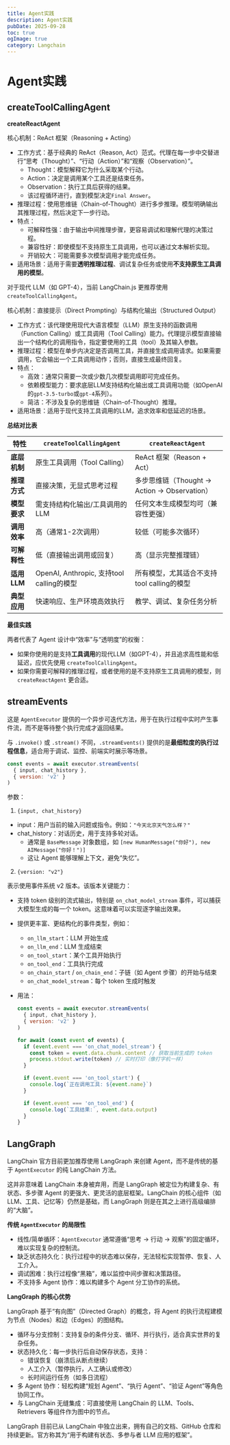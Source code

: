 ```yaml
---
title: Agent实践
description: Agent实践
pubDate: 2025-09-28
toc: true
ogImage: true
category: Langchain
---
```


# Agent实践

## createToolCallingAgent

**createReactAgent**

核心机制：ReAct 框架（Reasoning + Acting）

- 工作方式：基于经典的 ReAct（Reason, Act）范式。代理在每一步中交替进行“思考（Thought）”、“行动（Action）”和“观察（Observation）”。
  - Thought：模型解释它为什么采取某个行动。
  - Action：决定是调用某个工具还是结束任务。
  - Observation：执行工具后获得的结果。
  - 该过程循环进行，直到模型决定`Final Answer`。
- 推理过程：使用思维链（Chain-of-Thought）进行多步推理。模型明确输出其推理过程，然后决定下一步行动。
- 特点：
  - 可解释性强：由于输出中间推理步骤，更容易调试和理解代理的决策过程。
  - 兼容性好：即使模型不支持原生工具调用，也可以通过文本解析实现。
  - 开销较大：可能需要多次模型调用才能完成任务。
- 适用场景：适用于需要**透明推理过程**、调试复杂任务或使用**不支持原生工具调用的模型**。

对于现代 LLM（如 GPT-4），当前 LangChain.js 更推荐使用 `createToolCallingAgent`。

核心机制：直接提示（Direct Prompting）与结构化输出（Structured Output）

- 工作方式：该代理使用现代大语言模型（LLM）原生支持的函数调用（Function Calling）或工具调用（Tool Calling）能力。代理提示模型直接输出一个结构化的调用指令，指定要使用的工具（tool）及其输入参数。
- 推理过程：模型在单步内决定是否调用工具，并直接生成调用请求。如果需要调用，它会输出一个工具调用动作；否则，直接生成最终回复。
- 特点：
  - 高效：通常只需要一次或少数几次模型调用即可完成任务。
  - 依赖模型能力：要求底层LLM支持结构化输出或工具调用功能（如OpenAI的`gpt-3.5-turbo`或`gpt-4`系列）。
  - 简洁：不涉及复杂的思维链（Chain-of-Thought）推理。
- 适用场景：适用于现代支持工具调用的LLM，追求效率和低延迟的场景。

**总结对比表**

| 特性         | `createToolCallingAgent`                  | `createReactAgent`                           |
| ------------ | ----------------------------------------- | -------------------------------------------- |
| **底层机制** | 原生工具调用（Tool Calling）              | ReAct 框架（Reason + Act）                   |
| **推理方式** | 直接决策，无显式思考过程                  | 多步思维链（Thought → Action → Observation） |
| **模型要求** | 需支持结构化输出/工具调用的LLM            | 任何文本生成模型均可（兼容性更强）           |
| **调用效率** | 高（通常1-2次调用）                       | 较低（可能多次循环）                         |
| **可解释性** | 低（直接输出调用或回复）                  | 高（显示完整推理链）                         |
| **适用LLM**  | OpenAI, Anthropic, 支持tool calling的模型 | 所有模型，尤其适合不支持tool calling的模型   |
| **典型应用** | 快速响应、生产环境高效执行                | 教学、调试、复杂任务分析                     |

**最佳实践**

两者代表了 Agent 设计中“效率”与“透明度”的权衡：

- 如果你使用的是支持**工具调用**的现代LLM（如GPT-4），并且追求高性能和低延迟，应优先使用 `createToolCallingAgent`。
- 如果你需要可解释的推理过程，或者使用的是不支持原生工具调用的模型，则 `createReactAgent` 更合适。

## streamEvents

这是 `AgentExecutor` 提供的一个异步可迭代方法，用于在执行过程中实时产生事件流，而不是等待整个执行完成才返回结果。

与 `.invoke()` 或 `.stream()` 不同，`.streamEvents()` 提供的是**最细粒度的执行过程信息**，适合用于调试、监控、前端实时展示等场景。

```js
const events = await executor.streamEvents(
  { input, chat_history },
  { version: 'v2' }
)
```

参数：

1. `{input, chat_history}`

- input：用户当前的输入问题或指令。例如：`"今天北京天气怎么样？"`
- chat_history：对话历史，用于支持多轮对话。
  - 通常是 `BaseMessage` 对象数组，如 `[new HumanMessage("你好"), new AIMessage("你好！")]`
  - 这让 Agent 能够理解上下文，避免“失忆”。

2. `{version: "v2"}`

表示使用事件系统 v2 版本。该版本关键能力：

- 支持 token 级别的流式输出，特别是 `on_chat_model_stream` 事件，可以捕获大模型生成的每一个 token。这意味着可以实现逐字输出效果。
- 提供更丰富、更结构化的事件类型，例如：

  - `on_llm_start`：LLM 开始生成
  - `on_llm_end`：LLM 生成结束
  - `on_tool_start`：某个工具开始执行
  - `on_tool_end`：工具执行完成
  - `on_chain_start` / `on_chain_end`：子链（如 Agent 步骤）的开始与结束
  - `on_chat_model_stream`：每个 token 生成时触发

- 用法：

  ```js
  const events = await executor.streamEvents(
    { input, chat_history },
    { version: 'v2' }
  )

  for await (const event of events) {
    if (event.event === 'on_chat_model_stream') {
      const token = event.data.chunk.content // 获取当前生成的 token
      process.stdout.write(token) // 实时打印（像打字机一样）
    }

    if (event.event === 'on_tool_start') {
      console.log(`正在调用工具: ${event.name}`)
    }

    if (event.event === 'on_tool_end') {
      console.log(`工具结果:`, event.data.output)
    }
  }
  ```

## LangGraph

LangChain 官方目前更加推荐使用 LangGraph 来创建 Agent，而不是传统的基于 `AgentExecutor` 的纯 LangChain 方法。

这并非意味着 LangChain 本身被弃用，而是 LangGraph 被定位为构建复杂、有状态、多步骤 Agent 的更强大、更灵活的底层框架。LangChain 的核心组件（如 LLM、工具、记忆等）仍然是基础，而 LangGraph 则是在其之上进行高级编排的“大脑”。

**传统 `AgentExecutor` 的局限性**

- 线性/简单循环：`AgentExecutor` 通常遵循“思考 → 行动 → 观察”的固定循环，难以实现复杂的控制流。
- 缺乏状态持久化：执行过程中的状态难以保存，无法轻松实现暂停、恢复、人工介入。
- 调试困难：执行过程像“黑箱”，难以监控中间步骤和决策路径。
- 不支持多 Agent 协作：难以构建多个 Agent 分工协作的系统。

**LangGraph 的核心优势**

LangGraph 基于“有向图”（Directed Graph）的概念，将 Agent 的执行流程建模为节点（Nodes）和边（Edges）的图结构。

- 循环与分支控制：支持复杂的条件分支、循环、并行执行，适合真实世界的复杂任务。
- 状态持久化：每一步执行后自动保存状态，支持：
  - 错误恢复（崩溃后从断点继续）
  - 人工介入（暂停执行，人工确认或修改）
  - 长时间运行任务（如多日流程）
- 多 Agent 协作：轻松构建“规划 Agent”、“执行 Agent”、“验证 Agent”等角色协同工作。
- 与 LangChain 无缝集成：可直接使用 LangChain 的 LLM、Tools、Retrievers 等组件作为图中的节点。

LangGraph 目前已从 LangChain 中独立出来，拥有自己的文档、GitHub 仓库和持续更新。官方称其为“用于构建有状态、多参与者 LLM 应用的框架”。
